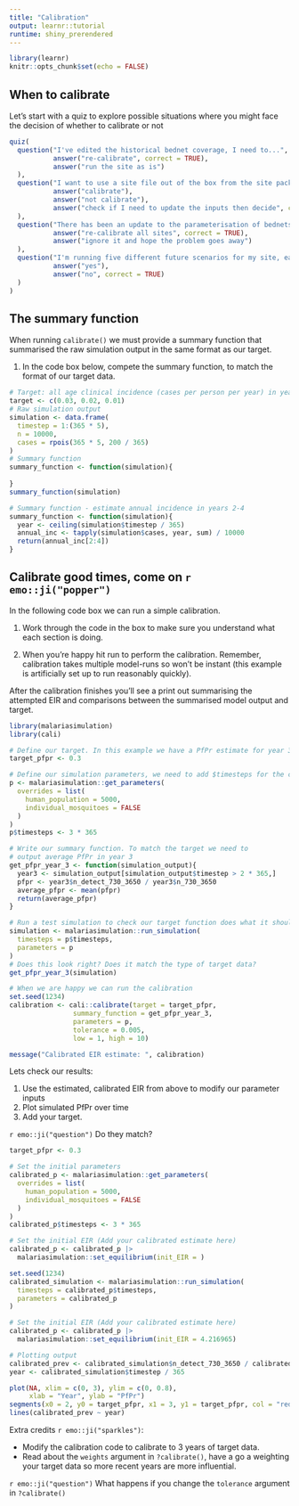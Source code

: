 ```yaml
---
title: "Calibration"
output: learnr::tutorial
runtime: shiny_prerendered
---
```


```r
library(learnr)
knitr::opts_chunk$set(echo = FALSE)
```

## When to calibrate

Let's start with a quiz to explore possible situations where you might face the decision of whether to calibrate or not

```r
quiz(
  question("I've edited the historical bednet coverage, I need to...",
           answer("re-calibrate", correct = TRUE),
           answer("run the site as is")
  ),
  question("I want to use a site file out of the box from the site package, should I...",
           answer("calibrate"),
           answer("not calibrate"),
           answer("check if I need to update the inputs then decide", correct = TRUE)
  ),
  question("There has been an update to the parameterisation of bednets and all of my sites have historical bed net usage. I should",
           answer("re-calibrate all sites", correct = TRUE),
           answer("ignore it and hope the problem goes away")
  ),
  question("I'm running five different future scenarios for my site, each with different prospective intervention coverage. Do I need to recalibrate the site for each scenario? ",
           answer("yes"),
           answer("no", correct = TRUE)
  )
)
```

## The summary function

When running `calibrate()` we must provide a summary function that summarised the raw simulation output in the same format as our target.

1.  In the code box below, compete the summary function, to match the format of our target data.

```r
# Target: all age clinical incidence (cases per person per year) in years 2, 3 and 4
target <- c(0.03, 0.02, 0.01)
# Raw simulation output
simulation <- data.frame(
  timestep = 1:(365 * 5),
  n = 10000,
  cases = rpois(365 * 5, 200 / 365)
)
# Summary function
summary_function <- function(simulation){
  
}
summary_function(simulation)
```

```r
# Summary function - estimate annual incidence in years 2-4
summary_function <- function(simulation){
  year <- ceiling(simulation$timestep / 365)
  annual_inc <- tapply(simulation$cases, year, sum) / 10000
  return(annual_inc[2:4])
}
```

## Calibrate good times, come on `r emo::ji("popper")`

In the following code box we can run a simple calibration.

1.  Work through the code in the box to make sure you understand what each section is doing.

2.  When you're happy hit run to perform the calibration. Remember, calibration takes multiple model-runs so won't be instant (this example is artificially set up to run reasonably quickly).

After the calibration finishes you'll see a print out summarising the attempted EIR and comparisons between the summarised model output and target.

```r
library(malariasimulation)
library(cali)

# Define our target. In this example we have a PfPr estimate for year 3
target_pfpr <- 0.3

# Define our simulation parameters, we need to add $timesteps for the calibration
p <- malariasimulation::get_parameters(
  overrides = list(
    human_population = 5000,
    individual_mosquitoes = FALSE
  )
)
p$timesteps <- 3 * 365

# Write our summary function. To match the target we need to
# output average PfPr in year 3
get_pfpr_year_3 <- function(simulation_output){
  year3 <- simulation_output[simulation_output$timestep > 2 * 365,]
  pfpr <- year3$n_detect_730_3650 / year3$n_730_3650
  average_pfpr <- mean(pfpr)
  return(average_pfpr)
}

# Run a test simulation to check our target function does what it should!
simulation <- malariasimulation::run_simulation(
  timesteps = p$timesteps,
  parameters = p
)
# Does this look right? Does it match the type of target data?
get_pfpr_year_3(simulation)

# When we are happy we can run the calibration
set.seed(1234)
calibration <- cali::calibrate(target = target_pfpr,
                summary_function = get_pfpr_year_3,
                parameters = p,
                tolerance = 0.005,
                low = 1, high = 10)

message("Calibrated EIR estimate: ", calibration)
```

Lets check our results:

1.  Use the estimated, calibrated EIR from above to modify our parameter inputs
2.  Plot simulated PfPr over time
3.  Add your target.

`r emo::ji("question")` Do they match?

```r
target_pfpr <- 0.3

# Set the initial parameters
calibrated_p <- malariasimulation::get_parameters(
  overrides = list(
    human_population = 5000,
    individual_mosquitoes = FALSE
  )
)
calibrated_p$timesteps <- 3 * 365

# Set the initial EIR (Add your calibrated estimate here)
calibrated_p <- calibrated_p |>
  malariasimulation::set_equilibrium(init_EIR = )

set.seed(1234)
calibrated_simulation <- malariasimulation::run_simulation(
  timesteps = calibrated_p$timesteps,
  parameters = calibrated_p
)
```

```r
# Set the initial EIR (Add your calibrated estimate here)
calibrated_p <- calibrated_p |>
  malariasimulation::set_equilibrium(init_EIR = 4.216965)

# Plotting output
calibrated_prev <- calibrated_simulation$n_detect_730_3650 / calibrated_simulation$n_730_3650
year <- calibrated_simulation$timestep / 365

plot(NA, xlim = c(0, 3), ylim = c(0, 0.8),
     xlab = "Year", ylab = "PfPr")
segments(x0 = 2, y0 = target_pfpr, x1 = 3, y1 = target_pfpr, col = "red", lwd = 4)
lines(calibrated_prev ~ year)
```

Extra credits `r emo::ji("sparkles")`:

-   Modify the calibration code to calibrate to 3 years of target data.
-   Read about the `weights` argument in `?calibrate()`, have a go a weighting your target data so more recent years are more influential.

`r emo::ji("question")` What happens if you change the `tolerance` argument in `?calibrate()`
